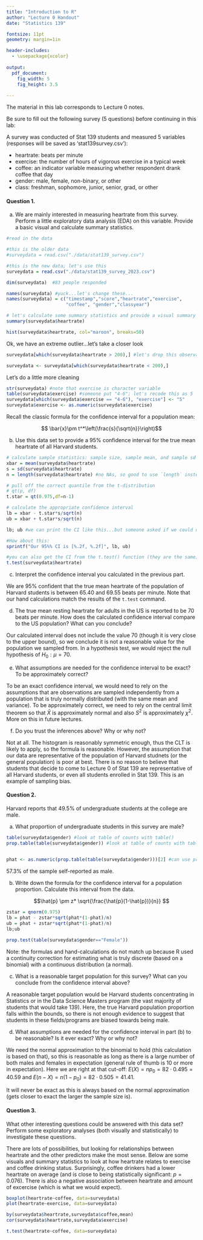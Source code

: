 ```yaml
---
title: "Introduction to R"
author: "Lecture 0 Handout"
date: "Statistics 139"

fontsize: 11pt
geometry: margin=1in

header-includes:  
  - \usepackage{xcolor}  
  
output:
  pdf_document:
    fig_width: 5
    fig_height: 3.5
    
---
```


\begin{small}
	
	\textbf{Topics}
	\begin{itemize}
	  \item R, RStudio
	  \item Data Collection, Data Wrangling, and Exploratory Data Analysis
	  \item Hypothesis Testing and Confidence Interval Review
	\end{itemize}
	
\end{small}

The material in this lab corresponds to Lecture 0 notes.

\vspace{0.5cm}

Be sure to fill out the following survey (5 questions) before continuing in this lab:

**\url{https://tinyurl.com/y45j539o}**

A survey was conducted of Stat 139 students and measured 5 variables (responses will be saved as 'stat139survey.csv'):

- heartrate: beats per minute
- exercise: the number of hours of vigorous exercise in a typical week
- coffee: an indicator variable measuring whether respondent drank coffee that day
- gender: male, female, non-binary, or other
- class: freshman, sophomore, junior, senior, grad, or other


#### Question 1.
a) We are mainly interested in measuring heartrate from this survey. Perform a little exploratory data analysis (EDA) on this variable.  Provide a basic visual and calculate summary statistics. 

```r
#read in the data

#this is the older data 
#surveydata = read.csv("./data/stat139_survey.csv")

#this is the new data; let's use this
surveydata = read.csv("./data/stat139_survey_2023.csv")

dim(surveydata)  #83 people responded

names(surveydata) #yuck...let's change these...
names(surveydata) = c("timestamp","score","heartrate","exercise",
                      "coffee", "gender","classyear")

# let's calculate some summary statistics and provide a visual summary using a histogram
summary(surveydata$heartrate)

hist(surveydata$heartrate, col="maroon", breaks=50)
```

\color{blue}

Ok, we have an extreme outlier...let's take a closer look

```r

surveydata[which(surveydata$heartrate > 200),] #let's drop this observation - not simply because it's an outlier with a heartrate of 250 (think very hard before you do this!), but the exercise value of -2 makes the observation suspect. Nice try.

surveydata <- surveydata[which(surveydata$heartrate < 200),]

```  

\color{blue}

Let's do a little more cleaning

```r
str(surveydata) #note that exercise is character variable
table(surveydata$exercise) #someone put "4-6"; let's recode this as 5
surveydata[which(surveydata$exercise == "4-6"), "exercise"] <- "5"
surveydata$exercise <- as.numeric(surveydata$exercise)

```



Recall the classic formula for the confidence interval for a population mean: 
  
  $$ \bar{x}\pm t^*\left(\frac{s}{\sqrt{n}}\right)$$
  
  b) Use this data set to provide a 95\% confidence interval for the true mean heartrate of all Harvard students. 

```r
# calculate sample statistics: sample size, sample mean, and sample sd
xbar = mean(surveydata$heartrate)
s = sd(surveydata$heartrate)
n = length(surveydata$heartrate) #no NAs, so good to use `length` instead of counting the non-NAs

# pull off the correct quantile from the t-distribution
# qt(p, df)
t.star = qt(0.975,df=n-1)

# calculate the appropriate confidence interval
lb = xbar - t.star*s/sqrt(n)
ub = xbar + t.star*s/sqrt(n) 

lb; ub #we can print the CI like this...but someone asked if we could do something nicer

#How about this:
sprintf("Our 95%% CI is [%.2f, %.2f]", lb, ub)

#you can also get the CI from the t.test() function (they are the same)
t.test(surveydata$heartrate)

```  

  c) Interpret the confidence interval you calculated in the previous part.


\color{blue}

We are 95% confident that the true mean heartrate of the population of Harvard students is between 65.40 and 69.55 beats per minute. Note that our hand calculations match the results of the `t.test` command.

\color{black}

  d) The true mean resting heartrate for adults in the US is reported to be 70 beats per minute.  How does the calculated confidence interval compare to the US population?  What can you conclude?

\color{blue}

Our calculated interval does not include the value 70 (though it is very close to the upper bound), so we conclude it is not a reasonable value for the population we sampled from.  In a hypothesis test, we would reject the null hypothesis of $H_0: \mu = 70$.

\color{black}

  e) What assumptions are needed for the confidence interval to be exact?  To be approximately correct?

\color{blue}

To be an exact confidence interval, we would need to rely on the assumptions that are observations are sampled independently from a population that is truly normally distributed (with the same mean and variance).  To be approximately correct, we need to rely on the central limit theorem so that $\bar{X}$ is approximately normal and also $S^2$ is approximately $\chi^2$.  More on this in future lectures.

\color{black}



  f) Do you trust the inferences above?  Why or why not?

\color{blue}

Not at all.  The histogram is reasonably symmetric enough, thus the CLT is likely to apply, so the formula is reasonable.  However, the assumption that our data are representative of the population of Harvard studnets (or the general population) is poor at best.  There is no reason to believe that students that decide to come to Lecture 0 of Stat 139 are representative of all Harvard students, or even all students enrolled in Stat 139. This is an example of sampling bias.
\color{black}

\newpage

#### Question 2.
Harvard reports that 49.5\% of undergraduate students at the college are male. 

  a) What proportion of undergraduate students in this survey are male?
  
```r

table(surveydata$gender) #look at table of counts with table()
prop.table(table(surveydata$gender)) #look at table of counts with table()

 
phat <- as.numeric(prop.table(table(surveydata$gender)))[2] #can use prop.table to convert to proportions

```
 
\color{blue}

57.3\% of the sample self-reported as male.

\color{black}

  b) Write down the formula for the confidence interval for a population proportion.  Calculate this interval from the data.
  
  $$\hat{p} \pm z* \sqrt{\frac{\hat{p}(1-\hat{p})}{n}} $$
  
```r
zstar = qnorm(0.975)
lb = phat - zstar*sqrt(phat*(1-phat)/n)
ub = phat + zstar*sqrt(phat*(1-phat)/n)
lb;ub

prop.test(table(surveydata$gender=="Female"))

```
  
\color{blue}

Note: the formulas and hand-calculations do not match up because R used a continuity correction for estimating what is truly discrete (based on a binomial) with a continuous distribution (a normal).

\color{black}

  
  c) What is a reasonable target population for this survey?  What can you conclude from the confidence interval above?
   
\color{blue}

A reasonable target population would be Harvard students concentrating in Statistics or in the Data Science Masters program (the vast majority of students that would take 139).  Here, the true Harvard population proportion falls within the bounds, so there is not enough evidence to suggest that students in these fields/programs are biased towards being male.

\color{black}


  d) What assumptions are needed for the confidence interval in part (b) to be reasonable?  Is it ever exact?  Why or why not?
   
\color{blue}

We need the normal approximation to the binomial to hold (this calculation is based on that), so this is reasonable as long as there is a large number of both males and females in expectation (general rule of thumb is 10 or more in expectation).  Here we are right at that cut-off: $E(X) =  np_0 = 82\cdot0.495 = 40.59$ and $E(n-X) = n(1-p_0) = 82\cdot0.505 = 41.41$.

It will never be exact as this is always based on the normal approximation (gets closer to exact the larger the sample size is).

\color{black}


#### Question 3.

What other interesting questions could be answered with this data set?  Perform some exploratory analyses (both visually and statistically) to investigate these questions.

\color{blue}

There are lots of possibilities, but looking for relationships between heartrate and the other predictors make the most sense.  Below are some visuals and summary statistics to look at how heartrate relates to exercise and coffee drinking status.  Surprisingly, coffee drinkers had a lower heartrate on average (and is close to being statistically significant: $p=0.076$).  There is also a negative association between heartrate and amount of excercise (which is what we would expect). 

\color{black}

```r
boxplot(heartrate~coffee, data=surveydata)
plot(heartrate~exercise, data=surveydata)

by(surveydata$heartrate,surveydata$coffee,mean)
cor(surveydata$heartrate,surveydata$exercise)

t.test(heartrate~coffee, data=surveydata)
```
